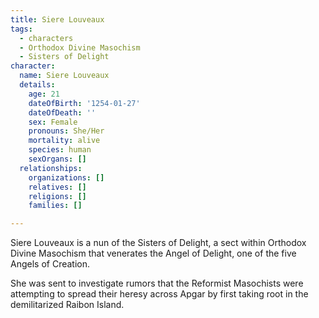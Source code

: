 ```yaml
---
title: Siere Louveaux
tags:
  - characters
  - Orthodox Divine Masochism
  - Sisters of Delight
character:
  name: Siere Louveaux
  details:
    age: 21
    dateOfBirth: '1254-01-27'
    dateOfDeath: ''
    sex: Female
    pronouns: She/Her
    mortality: alive
    species: human
    sexOrgans: []
  relationships:
    organizations: []
    relatives: []
    religions: []
    families: []

---
```


<Stub />

Siere Louveaux is a nun of the Sisters of Delight, a sect within Orthodox Divine
Masochism that venerates the Angel of Delight, one of the five Angels of
Creation.

She was sent to investigate rumors that the Reformist Masochists were attempting
to spread their heresy across Apgar by first taking root in the demilitarized
Raibon Island.
